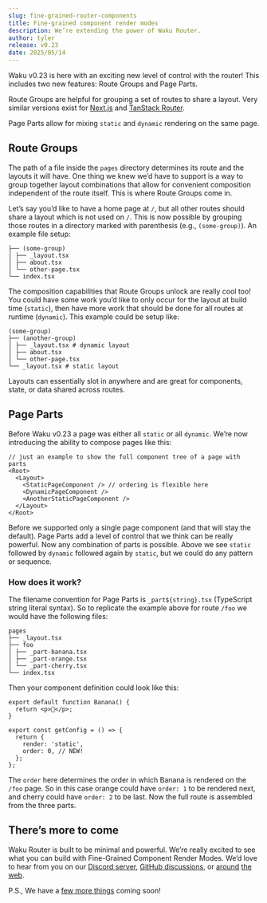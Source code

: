 ```yaml
---
slug: fine-grained-router-components
title: Fine-grained component render modes
description: We’re extending the power of Waku Router.
author: tyler
release: v0.23
date: 2025/05/14
---
```


Waku v0.23 is here with an exciting new level of control with the router! This includes two new features: Route Groups and Page Parts.

Route Groups are helpful for grouping a set of routes to share a layout. Very similar versions exist for [Next.js](https://nextjs.org/docs/app/building-your-application/routing/route-groups) and [TanStack Router](https://tanstack.com/router/latest/docs/framework/solid/routing/routing-concepts#pathless-route-group-directories).

Page Parts allow for mixing `static` and `dynamic` rendering on the same page.

## Route Groups

The path of a file inside the `pages` directory determines its route and the layouts it will have. One thing we knew we’d have to support is a way to group together layout combinations that allow for convenient composition independent of the route itself. This is where Route Groups come in.

Let’s say you’d like to have a home page at `/`, but all other routes should share a layout which is not used on `/`. This is now possible by grouping those routes in a directory marked with parenthesis (e.g., `(some-group)`). An example file setup:

```
├── (some-group)
│ ├── _layout.tsx
│ ├── about.tsx
│ └── other-page.tsx
└── index.tsx
```

The composition capabilities that Route Groups unlock are really cool too! You could have some work you’d like to only occur for the layout at build time (`static`), then have more work that should be done for all routes at runtime (`dynamic`). This example could be setup like:

```
(some-group)
├── (another-group)
│ ├── _layout.tsx # dynamic layout
│ ├── about.tsx
│ └── other-page.tsx
└── _layout.tsx # static layout
```

Layouts can essentially slot in anywhere and are great for components, state, or data shared across routes.

## Page Parts

Before Waku v0.23 a page was either all `static` or all `dynamic`. We’re now introducing the ability to compose pages like this:

```tsx
// just an example to show the full component tree of a page with parts
<Root>
  <Layout>
    <StaticPageComponent /> // ordering is flexible here
    <DynamicPageComponent />
    <AnotherStaticPageComponent />
  </Layout>
</Root>
```

Before we supported only a single page component (and that will stay the default). Page Parts add a level of control that we think can be really powerful. Now any combination of parts is possible. Above we see `static` followed by `dynamic` followed again by `static`, but we could do any pattern or sequence.

### How does it work?

The filename convention for Page Parts is `_part${string}.tsx` (TypeScript string literal syntax). So to replicate the example above for route `/foo` we would have the following files:

```
pages
├── _layout.tsx
├── foo
│ ├── _part-banana.tsx
│ ├── _part-orange.tsx
│ └── _part-cherry.tsx
└── index.tsx
```

Then your component definition could look like this:

```tsx
export default function Banana() {
  return <p>🍌</p>;
}

export const getConfig = () => {
  return {
    render: 'static',
    order: 0, // NEW!
  };
};
```

The `order` here determines the order in which Banana is rendered on the `/foo` page. So in this case orange could have `order: 1` to be rendered next, and cherry could have `order: 2` to be last. Now the full route is assembled from the three parts.

## There’s more to come

Waku Router is built to be minimal and powerful. We’re really excited to see what you can build with Fine-Grained Component Render Modes. We’d love to hear from you on our [Discord server](https://discord.gg/MrQdmzd), [GitHub discussions](https://github.com/wakujs/waku/discussions), or [around](https://x.com/wakujs) [the](https://bsky.app/profile/daishikato.com) [web](https://fosstodon.org/@daishi).

P.S., We have a [few more things](https://github.com/wakujs/waku/issues/24) coming soon!

